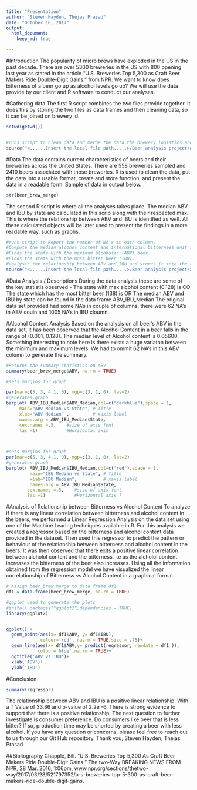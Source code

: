 ```yaml
---
title: "Presentation"
author: "Steven Hayden, Thejas Prasad"
date: "October 16, 2017"
output: 
  html_document:
    keep_md: true

---
```


#Introduction 
The popularity of micro brews have exploded in the US in the past decade. There are over 5300 breweries in the US with 800 opening last year as stated in the article “U.S. Breweries Top 5,300 as Craft Beer Makers Ride Double-Digit Gains.” from NPR.  We want to know does bitterness of a beer go up as alcohol levels go up? We will use the data provide by our client and R software to conduct our analyses. 

#Gathering data 
The first R script combines the two files provide together. It does this by storing the two files as data frames and then cleaning data, so it can be joined on brewery Id. 

```r
setwd(getwd()) 


#runs script to clean data and merge the data the brewery logistics and beer characteristics data together.
source("<......Insert the local file path.....>/Beer analysis project/analysis/Data/Beer_data_Cleaner.R")
```

#Data 
The data contains current characteristics of beers and their breweries across the United States. There are 558 breweries sampled and 2410 beers associated with those breweries. R is used to clean the data, put the data into a usable format, create and store function, and present the data in a readable form. Sample of data in output below. 
```r
str(beer_brew_merge)
```

The second R script is where all the analyses takes place. The median ABV and IBU by state are calculated in this scrip along with their respected max. This is where the relationship between ABV and IBU is identified as well. All these calculated objects will be later used to present the findings in a more readable way, such as graphs. 

```r
#runs script to Report the number of NA's in each column.
#Compute the median alcohol content and international bitterness unit for each state.
#Finds the state with the maximum alcoholic (ABV) beer.
#Finds the state with the most bitter beer (IBU).
#analysis the relationship between ABV and IBU and stores it into the regressor varible. 
source("<......Insert the local file path.....>/Beer analysis project/analysis/Analysis_of_beer.R")
```

#Data Analysis / Descriptions
During the data analysis these are some of the key statistis observed -
The state with max alcohol content (0.128) is CO
The state which has the most bitter beer (138) is OR
The median ABV and IBU by state can be found in the data frame ABV_IBU_Median
The original data set provided had some NA's in couple of columns, there were 62 NA's in ABV couln and 1005 NA's in IBU cloumn.

#Alcohol Content Analysis
Based on the analysis on all beer's ABV in the data set, it has been observed that the Alcohol Content in a beer falls in the range of (0.001, 0.128). The median level of Alcohol content is 0.05600. Something interesting to note here is there exists a huge variaton between the minimum and maximum levels. We had to ommit 62 NA's in this ABV column to generate the summary.

```r
#Returns the summary statistics on ABV
summary(beer_brew_merge$ABV, na.rm = TRUE)
```



```r
#sets margins for graph

par(mar=c(5, 3, 4.1, 0), mgp=c(3, 1, 0), las=2)
#generates graph
barplot( ABV_IBU_Median$ABV_Median,col=c("darkblue"),space = 1,
     main="ABV Median vs State", # Title
     xlab="ABV Median" ,         # xaxis label 
     names.arg = ABV_IBU_Median$State,
     cex.names =.5,    #size of axis font
     las =1)           #Horizontal axis 
   


#sets margins for graph
par(mar=c(5, 3, 4.1, 0), mgp=c(3, 1, 0), las=2)
#generates graph
barplot( ABV_IBU_Median$IBU_Median,col=c("red"),space = 1,
         main="IBU Median vs State", # Title
         xlab="IBU Median",          # xaxis label 
         names.arg = ABV_IBU_Median$State,
        cex.names =.5,    #size of axis font
        las =1)           #Horizontal axis )

```

#Analysis of Relationship between Bitterness vs Alcohol Content
To analyze if there is any linear correlation between bitterness and alcohol content in the beers, we performed a Linear Regression Analysis on the data set using one of the Machine Learing techniques available in R. For this analysis we created a regressor based on the bitterness and alcohol content data provided in the dataset. Then used this regressor to predict the pattern or behaviour of the relationship between bitterness and alcohol content in the beers. It was then observed that there exits a positive linear correlation between alcholol content and the bitterness, i.e as the alcholol content increases the bitterness of the beer also increases. Using all the information obtained from the regression model we have visualized the linear correlationship of Bitterness vs Alcohol Content in a graphical format.

```r

# Assign beer_brew_merge to data frame df1
df1 = data.frame(beer_brew_merge, na.rm = TRUE)

#ggplot used to generate the plots
#install.packages("ggplot2",dependencies = TRUE)
library(ggplot2)


ggplot() +
  geom_point(aes(x= df1$ABV, y= df1$IBU),
             colour='red', na.rm = TRUE,size = .75)+
  geom_line(aes(x= df1$ABV,y= predict(regressor, newdata = df1 )),
            colour='blue',na.rm = TRUE)+
  ggtitle('ABV vs IBU')+
  xlab('ABV')+
  ylab('IBU')


```
#Conclusion
```r
summary(regressor)
```

The relationship between ABV and IBU is a positive linear relationship. With a T Value of 33.86  and p-value of 2.2e -6.  There is strong evidence to support that there is a positive relationship. The next question to further investigate is consumer preference. Do consumers like beer that is less bitter? If so, production time may be shorted by creating a beer with less alcohol. If you have any question or concerns, please feel free to reach out to us through our Git Hub repository. 
Thank you,
Steven Hayden, Thejas Prasad

##Bibliography
Chapple, Bill. “U.S. Breweries Top 5,300 As Craft Beer Makers Ride Double-Digit Gains.” The two-Way BREAKING NEWS FROM NPR, 28 Mar. 2016, 1:06pm, www.npr.org/sections/thetwo-way/2017/03/28/521797352/u-s-breweries-top-5-300-as-craft-beer-makers-ride-double-digit-gains.
